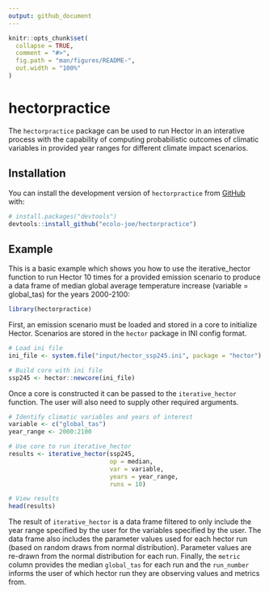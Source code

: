 ```yaml
---
output: github_document
---
```


<!-- README.md is generated from README.Rmd. Please edit that file -->

```r
knitr::opts_chunk$set(
  collapse = TRUE,
  comment = "#>",
  fig.path = "man/figures/README-",
  out.width = "100%"
)
```

# hectorpractice

<!-- badges: start -->
<!-- badges: end -->

The `hectorpractice` package can be used to run Hector in an interative process with the capability of computing probabilistic outcomes of climatic variables in provided year ranges for different climate impact scenarios. 

## Installation

You can install the development version of `hectorpractice` from [GitHub](https://github.com/) with:

``` r
# install.packages("devtools")
devtools::install_github("ecolo-joe/hectorpractice")
```

## Example

This is a basic example which shows you how to use the iterative_hector function to run Hector 10 times for a provided emission scenario to produce a data frame of median global average temperature increase (variable = global_tas) for the years 2000-2100:

```r
library(hectorpractice)
```

First, an emission scenario must be loaded and stored in a core to initialize Hector. Scenarios are stored in the `hector` package in INI config format.

```r
# Load ini file 
ini_file <- system.file("input/hector_ssp245.ini", package = "hector")

# Build core with ini file
ssp245 <- hector::newcore(ini_file)
```

Once a core is constructed it can be passed to the `iterative_hector` function. The user will also need to supply other required arguments.

```r
# Identify climatic variables and years of interest
variable <- c("global_tas")
year_range <- 2000:2100

# Use core to run iterative_hector
results <- iterative_hector(ssp245,
                            op = median,
                            var = variable,
                            years = year_range,
                            runs = 10)

# View results 
head(results)

```

The result of `iterative_hector` is a data frame filtered to only include the year range specified by the user for the variables specified by the user. The data frame also includes the parameter values used for each hector run (based on random draws from normal distribution). Parameter values are re-drawn from the normal distribution for each run. Finally, the `metric` column provides the median `global_tas` for each run and the `run_number` informs the user of which hector run they are observing values and metrics from.   
